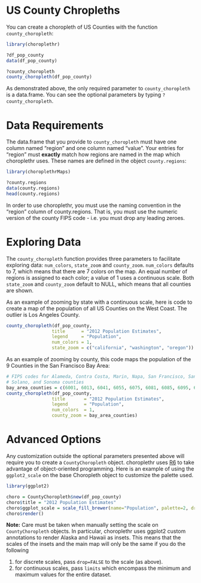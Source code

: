 <!--
  %\VignetteEngine{knitr}
%\VignetteIndexEntry{c) US County Choropleths}
-->

US County Chropleths
===

You can create a choropleth of US Counties with the function `county_choropleth`:

```r
library(choroplethr)

?df_pop_county
data(df_pop_county)

?county_choropleth
county_choropleth(df_pop_county)
```

As demonstrated above, the only required parameter to `county_choropleth` is a data.frame.  You can see the optional parameters by typing `?county_choropleth`.  

# Data Requirements

The data.frame that you provide to `county_choropleth` must have one column named "region" and one column named "value". Your entries for "region" must **exactly** match how regions are named in the map which choroplethr uses.  These names are defined in the object `county.regions`:

```r
library(choroplethrMaps)

?county.regions
data(county.regions)
head(county.regions)
```

In order to use choroplethr, you must use the naming convention in the "region" column of county.regions. That is, you must use the numeric version of the county FIPS code - i.e. you must drop any leading zeroes.

# Exploring Data

The `county_choropleth` function provides three parameters to facilitate exploring data: `num_colors`, `state_zoom` and `county_zoom`.  `num_colors` defaults to 7, which means that there are 7 colors on the map. An equal number of regions is assigned to each color; a value of 1 uses a continuous scale. Both `state_zoom` and `county_zoom`  default to NULL, which means that all counties are shown. 

As an example of zooming by state with a continuous scale, here is code to create a map of the population of all US Counties on the West Coast. The outlier is Los Angeles County.

```r
county_choropleth(df_pop_county,
                 title      = "2012 Population Estimates",
                 legend     = "Population",
                 num_colors = 1,
                 state_zoom = c("california", "washington", "oregon"))
```

As an example of zooming by county, this code maps the population of the 9 Counties in the San Francisco Bay Area:

```r
# FIPS codes for Alameda, Contra Costa, Marin, Napa, San Francisco, San Mateo, Santa Clara, 
# Solano, and Sonoma counties
bay_area_counties = c(6001, 6013, 6041, 6055, 6075, 6081, 6085, 6095, 6097)
county_choropleth(df_pop_county,
                 title       = "2012 Population Estimates",
                 legend      = "Population",
                 num_colors  = 1,
                 county_zoom = bay_area_counties)
```

# Advanced Options

Any customization outside the optional parameters presented above will require you to create a `CountyChoropleth` object.  choroplethr uses [R6](https://github.com/wch/R6) to take advantage of object-oriented programming.  Here is an example of using the `ggplot2_scale` on the base Choropleth object to customize the palette used.

```r
library(ggplot2)

choro = CountyChoropleth$new(df_pop_county)
choro$title = "2012 Population Estimates"
choro$ggplot_scale = scale_fill_brewer(name="Population", palette=2, drop=FALSE)
choro$render()
```

**Note:** Care must be taken when manually setting the scale on `CountyChoropleth` objects. In particular, choroplethr uses ggplot2 custom annotations to render Alaska and Hawaii as insets. This means that the scales of the insets and the main map will only be the same if you do the following

1. for discrete scales, pass `drop=FALSE` to the scale (as above).
2. for continuous scales, pass `limits` which encompass the minimum and maximum values for the entire dataset.